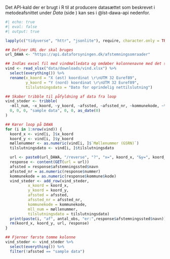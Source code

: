 Det API-kald der er brugt i R til at producere datasættet som beskrevet i metodeafsnittet under *Data* (side \pageref{dataafsnit}) kan ses i @lst-dawa-api nedenfor.

::: {#lst-dawa-api lst-pos="H"}

\scriptsize

```r
#| echo: true
#| eval: false
#| output: true

lapply(c("tidyverse", "httr", "jsonlite"), require, character.only = TRUE)

## Definer URL der skal bruges
url_DAWA <- "https://api.dataforsyningen.dk/afstemningsomraader"

## Indlæs excel fil med vindmølledata og omdøber kolonnenavne med det samme
vind <- read_xlsx("data/downloads/vind.xlsx") %>%
  select(everything()) %>%
  rename(x_koord = "X (øst) koordinat \r\nUTM 32 Euref89",
         y_koord = "Y (nord) koordinat \r\nUTM 32 Euref89",
         tilslutningsdato = "Dato for oprindelig nettilslutning")

## Skaber tribble til påfyldning af data fra loop
vind_steder <- tribble(
  ~mll_num, ~x_koord, ~y_koord, ~afssted, ~afssted_nr, ~kommunekode, ~tilslutningsdato,
  0, 0, 0, "sample data", 0, 0, as_date(0)
)

## Kører loop på DAWA
for (i in 1:nrow(vind)) {
  koord_x <- vind[i, ]$x_koord
  koord_y <- vind[i, ]$y_koord
  møllenummer <- as.numeric(vind[i, ]$`Møllenummer (GSRN)`)
  tilslutningsdato <- vind[i, ]$tilslutningsdato

  url <- paste0(url_DAWA, "/reverse", "?", "x=", koord_x, "&y=", koord_y, "&srid=25832")
  response <- content(GET(url = url))
  afssted = response$afstemningssted$navn
  afssted_nr = as.numeric(response$nummer)
  kommunekode = as.numeric(response$kommune$kode)
  vind_steder <- add_row(vind_steder,
          x_koord = koord_x,
          y_koord = koord_y,
          afssted = afssted,
          afssted_nr = afssted_nr,
          kommunekode = kommunekode,
          mll_num = møllenummer,
          tilslutningsdato = tilslutningsdato)
  print(paste(i, "af", antal_obs, "er:",response$afstemningssted$navn))
  rm(koord_x, koord_y, url, response)
}

## Fjerner første tomme kolonne
vind_steder <- vind_steder %>%
  select(everything()) %>%
  filter(!afssted == "sample data")
```

:::
